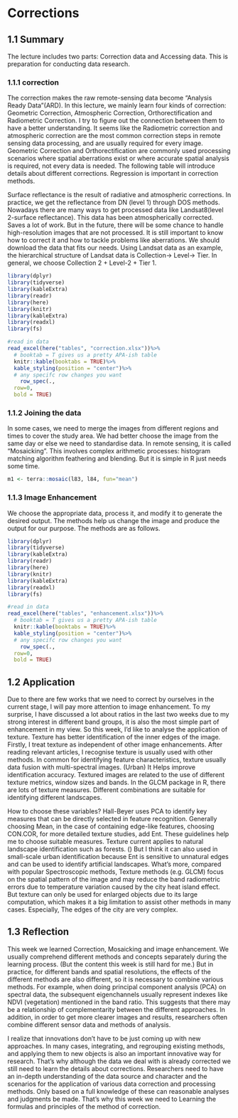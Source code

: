 # Corrections {.unnumbered}

## 1.1 Summary

The lecture includes two parts: Correction data and Accessing data. This is preparation for conducting data research. 

### 1.1.1 correction  

The correction makes the raw remote-sensing data become "Analysis Ready Data"(ARD). In this lecture, we mainly learn four kinds of correction: Geometric Correction, Atmospheric Correction, Orthorectification and Radiometric Correction. I try to figure out the connection between them to have a better understanding. It seems like the Radiometric correction and atmospheric correction are the most common correction steps in remote sensing data processing, and are usually required for every image. Geometric Correction and Orthorectification are commonly used processing scenarios where spatial aberrations exist or where accurate spatial analysis is required, not every data is needed. The following table will introduce details about different corrections. Regression is important in correction methods.

Surface reflectance is the result of radiative and atmospheric corrections. In practice, we get the reflectance from DN (level 1) through DOS methods. Nowadays there are many ways to get processed data like Landsat8(level 2-surface reflectance). This data has been atmospherically corrected. Saves a lot of work. But in the future, there will be some chance to handle high-resolution images that are not processed. It is still important to know how to correct it and how to tackle problems like aberrations. We should download the data that fits our needs. Using Landsat data as an example, the hierarchical structure of Landsat data is Collection→ Level→ Tier. In general, we choose Collection 2 + Level-2 + Tier 1.

```r
library(dplyr)
library(tidyverse)
library(kableExtra)
library(readr)
library(here)
library(knitr)
library(kableExtra)
library(readxl)
library(fs)

#read in data
read_excel(here("tables", "correction.xlsx"))%>%
  # booktab = T gives us a pretty APA-ish table
  knitr::kable(booktabs = TRUE)%>% 
  kable_styling(position = "center")%>%
  # any specifc row changes you want
    row_spec(.,
  row=0,
  bold = TRUE)
```

### 1.1.2 Joining the data

In some cases, we need to merge the images from different regions and times to cover the study area. We had better choose the image from the same day or else we need to standardise data. In remote sensing, it is called "Mosaicking". This involves complex arithmetic processes: histogram matching algorithm feathering and blending. But it is simple in R just needs some time.

```r
m1 <- terra::mosaic(l83, l84, fun="mean")
```

### 1.1.3 Image Enhancement

We choose the appropriate data, process it, and modify it to generate the desired output. The methods help us change the image and produce the output for our purpose. The methods are as follows.

```r
library(dplyr)
library(tidyverse)
library(kableExtra)
library(readr)
library(here)
library(knitr)
library(kableExtra)
library(readxl)
library(fs)

#read in data
read_excel(here("tables", "enhancement.xlsx"))%>%
  # booktab = T gives us a pretty APA-ish table
  knitr::kable(booktabs = TRUE)%>% 
  kable_styling(position = "center")%>%
  # any specifc row changes you want
    row_spec(.,
  row=0,
  bold = TRUE)
```

## 1.2 Application

Due to there are few works that we need to correct by ourselves in the current stage, I will pay more attention to image enhancement. To my surprise, I have discussed a lot about ratios in the last two weeks due to my strong interest in different band groups, it is also the most simple part of enhancement in my view. So this week, I’d like to analyse the application of texture. Texture has better identification of the inner edges of the image. Firstly, I treat texture as independent of other image enhancements. After reading relevant articles, I recognise texture is usually used with other methods. In common for identifying feature characteristics, texture usually data fusion with multi-spectral images. (Urban) It Helps improve identification accuracy. Textured images are related to the use of different texture metrics, window sizes and bands. In the GLCM package in R, there are lots of texture measures. Different combinations are suitable for identifying different landscapes.

How to choose these variables? Hall-Beyer uses PCA to identify key measures that can be directly selected in feature recognition. Generally choosing Mean, in the case of containing edge-like features, choosing CON.COR, for more detailed texture studies, add Ent. These guidelines help me to choose suitable measures. Texture current applies to natural landscape identification such as forests. () But I think it can also used in small-scale urban identification because Ent is sensitive to unnatural edges and can be used to identify artificial landscapes. What’s more, compared with popular Spectroscopic methods, Texture methods (e.g. GLCM) focus on the spatial pattern of the image and may reduce the band radiometric errors due to temperature variation caused by the city heat island effect. But texture can only be used for enlarged objects due to its large computation, which makes it a big limitation to assist other methods in many cases. Especially, The edges of the city are very complex.

## 1.3 Reflection

This week we learned Correction, Mosaicking and image enhancement. We usually comprehend different methods and concepts separately during the learning process. (But the content this week is still hard for me.) But in practice, for different bands and spatial resolutions, the effects of the different methods are also different, so it is necessary to combine various methods. For example, when doing principal component analysis (PCA) on spectral data, the subsequent eigenchannels usually represent indexes like NDVI (vegetation) mentioned in the band ratio. This suggests that there may be a relationship of complementarity between the different approaches. In addition, in order to get more clearer images and results, researchers often combine different sensor data and methods of analysis.

I realize that innovations don't have to be just coming up with new approaches. In many cases, integrating, and regrouping existing methods, and applying them to new objects is also an important innovative way for research. That’s why although the data we deal with is already corrected we still need to learn the details about corrections. Researchers need to have an in-depth understanding of the data source and character and the scenarios for the application of various data correction and processing methods. Only based on a full knowledge of these can reasonable analyses and judgments be made. That’s why this week we need to Learning the formulas and principles of the method of correction.
